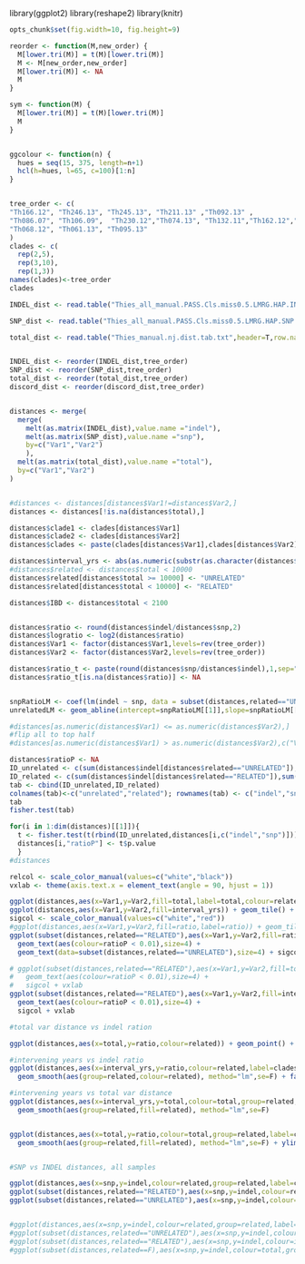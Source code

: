 library(ggplot2)
library(reshape2)
library(knitr)
```r
opts_chunk$set(fig.width=10, fig.height=9)

``` 

```r
reorder <- function(M,new_order) {
  M[lower.tri(M)] = t(M)[lower.tri(M)]
  M <- M[new_order,new_order]
  M[lower.tri(M)] <- NA
  M
}

sym <- function(M) {
  M[lower.tri(M)] = t(M)[lower.tri(M)]
  M
}


ggcolour <- function(n) {
  hues = seq(15, 375, length=n+1)
  hcl(h=hues, l=65, c=100)[1:n]
}


tree_order <- c(
"Th166.12", "Th246.13", "Th245.13", "Th211.13" ,"Th092.13" ,
"Th086.07", "Th106.09",  "Th230.12","Th074.13", "Th132.11","Th162.12","Th196.12", "Th106.11", "Th117.11", "Th134.11",
"Th068.12", "Th061.13", "Th095.13"
)
clades <- c(
  rep(2,5),
  rep(3,10),
  rep(1,3))
names(clades)<-tree_order
clades

```

```r

INDEL_dist <- read.table("Thies_all_manual.PASS.Cls.miss0.5.LMRG.HAP.INDEL.recode.vcf.dist.tab.txt",header=T,row.names=1,sep="\t")

SNP_dist <- read.table("Thies_all_manual.PASS.Cls.miss0.5.LMRG.HAP.SNP.recode.vcf.dist.tab.txt",header=T,row.names=1,sep="\t")

total_dist <- read.table("Thies_manual.nj.dist.tab.txt",header=T,row.names=1,sep="\t")


INDEL_dist <- reorder(INDEL_dist,tree_order)
SNP_dist <- reorder(SNP_dist,tree_order)
total_dist <- reorder(total_dist,tree_order)
discord_dist <- reorder(discord_dist,tree_order)



```



```r


distances <- merge(
  merge(
    melt(as.matrix(INDEL_dist),value.name ="indel"),
    melt(as.matrix(SNP_dist),value.name ="snp"),
    by=c("Var1","Var2")
    ),
  melt(as.matrix(total_dist),value.name ="total"),
  by=c("Var1","Var2")
)


#distances <- distances[distances$Var1!=distances$Var2,]
distances <- distances[!is.na(distances$total),]

distances$clade1 <- clades[distances$Var1]
distances$clade2 <- clades[distances$Var2]
distances$clades <- paste(clades[distances$Var1],clades[distances$Var2])

distances$interval_yrs <- abs(as.numeric(substr(as.character(distances$Var1),7,8)) - as.numeric(substr(as.character(distances$Var2),7,8)))
#distances$related <- distances$total < 10000
distances$related[distances$total >= 10000] <- "UNRELATED"
distances$related[distances$total < 10000] <- "RELATED"

distances$IBD <- distances$total < 2100


distances$ratio <- round(distances$indel/distances$snp,2)
distances$logratio <- log2(distances$ratio)
distances$Var1 <- factor(distances$Var1,levels=rev(tree_order))
distances$Var2 <- factor(distances$Var2,levels=rev(tree_order))

distances$ratio_t <- paste(round(distances$snp/distances$indel),1,sep=":")
distances$ratio_t[is.na(distances$ratio)] <- NA


snpRatioLM <- coef(lm(indel ~ snp, data = subset(distances,related=="UNRELATED")))
unrelatedLM <- geom_abline(intercept=snpRatioLM[[1]],slope=snpRatioLM[[2]])

#distances[as.numeric(distances$Var1) <= as.numeric(distances$Var2),]
#flip all to top half
#distances[as.numeric(distances$Var1) > as.numeric(distances$Var2),c("Var1","Var2")] <- distances[as.numeric(distances$Var1) > as.numeric(distances$Var2),c("Var2","Var1")]


```

```r
distances$ratioP <- NA
ID_unrelated <- c(sum(distances$indel[distances$related=="UNRELATED"]),sum(distances$snp[distances$related=="UNRELATED"]))
ID_related <- c(sum(distances$indel[distances$related=="RELATED"]),sum(distances$snp[distances$related=="RELATED"]))
tab <- cbind(ID_unrelated,ID_related)
colnames(tab)<-c("unrelated","related"); rownames(tab) <- c("indel","snp")
tab
fisher.test(tab)

for(i in 1:dim(distances)[[1]]){ 
  t <- fisher.test(t(rbind(ID_unrelated,distances[i,c("indel","snp")])))
  distances[i,"ratioP"] <- t$p.value
  }
#distances

```

```r

relcol <- scale_color_manual(values=c("white","black"))
vxlab <- theme(axis.text.x = element_text(angle = 90, hjust = 1))  

ggplot(distances,aes(x=Var1,y=Var2,fill=total,label=total,colour=related)) + geom_tile() + scale_fill_gradient(trans="log") + geom_text(size=3) + relcol + vxlab
ggplot(distances,aes(x=Var1,y=Var2,fill=interval_yrs)) + geom_tile() + vxlab
sigcol <- scale_color_manual(values=c("white","red"))
#ggplot(distances,aes(x=Var1,y=Var2,fill=ratio,label=ratio)) + geom_tile(size=1) + geom_text(aes(colour=ratioP < 0.01),size=4) + sigcol + vxlab
ggplot(subset(distances,related=="RELATED"),aes(x=Var1,y=Var2,fill=ratio,label=ratio_t)) + geom_tile(size=1) + 
  geom_text(aes(colour=ratioP < 0.01),size=4) + 
  geom_text(data=subset(distances,related=="UNRELATED"),size=4) + sigcol + vxlab

# ggplot(subset(distances,related=="RELATED"),aes(x=Var1,y=Var2,fill=total,label=ratio_t)) + geom_tile(size=1) + 
#   geom_text(aes(colour=ratioP < 0.01),size=4) + 
#   sigcol + vxlab
ggplot(subset(distances,related=="RELATED"),aes(x=Var1,y=Var2,fill=interval_yrs,label=ratio_t)) + geom_tile(size=1) + 
  geom_text(aes(colour=ratioP < 0.01),size=4) + 
  sigcol + vxlab

```

```r

#total var distance vs indel ration

ggplot(distances,aes(x=total,y=ratio,colour=related)) + geom_point() + facet_grid(. ~ related,scale="free_x") + ylim(0,1.5)

#intervening years vs indel ratio
ggplot(distances,aes(x=interval_yrs,y=ratio,colour=related,label=clades)) + geom_text(size=4) +
  geom_smooth(aes(group=related,colour=related), method="lm",se=F) + facet_grid(. ~ related,scale="free_x") + ylim(0,1.5)

#intervening years vs total var distance
ggplot(distances,aes(x=interval_yrs,y=total,colour=total,group=related,label=clades)) + geom_text(size=4) +
  geom_smooth(aes(group=related,fill=related), method="lm",se=F)


ggplot(distances,aes(x=total,y=ratio,colour=total,group=related,label=clades)) + geom_text(size=4) +
  geom_smooth(aes(group=related,fill=related), method="lm",se=F) + ylim(0,1.3)


#SNP vs INDEL distances, all samples

ggplot(distances,aes(x=snp,y=indel,colour=related,group=related,label=clades)) + geom_text(size=4) + unrelatedLM + geom_abline(slope=0.5,linetype="dashed")
ggplot(subset(distances,related=="RELATED"),aes(x=snp,y=indel,colour=related,group=related,label=clades)) + geom_text(size=4) + unrelatedLM + geom_abline(linetype="dashed",slope=0.5)
ggplot(subset(distances,related=="UNRELATED"),aes(x=snp,y=indel,colour=related,group=related,label=clades)) + geom_text(size=4,colour=ggcolour(2)[[2]]) + unrelatedLM + geom_abline(linetype="dashed",slope=0.5)


#ggplot(distances,aes(x=snp,y=indel,colour=related,group=related,label=clades)) + geom_text(size=4) + unrelatedLM + facet_grid(. ~ related,scale="free")
#ggplot(subset(distances,related=="UNRELATED"),aes(x=snp,y=indel,colour=interval_yrs,group=related,label=clades)) + geom_text(size=4) + unrelatedLM
#ggplot(subset(distances,related=="RELATED"),aes(x=snp,y=indel,colour=interval_yrs,group=related,label=clades)) + geom_text(size=4) + unrelatedLM
#ggplot(subset(distances,related==F),aes(x=snp,y=indel,colour=total,group=related)) + geom_point(size=4)
```


